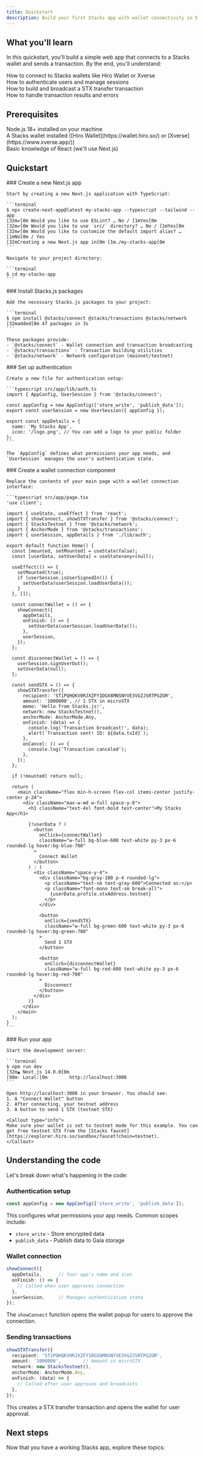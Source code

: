 ```yaml
---
title: Quickstart
description: Build your first Stacks app with wallet connectivity in 5 minutes
---
```



## What you'll learn

In this quickstart, you'll build a simple web app that connects to a Stacks wallet and sends a transaction. By the end, you'll understand:

<div className="space-y-3 my-6">
  <div className="flex items-start gap-3">
    <ArrowRight className="h-4 w-4 text-brand-orange mt-1.5 flex-shrink-0" />
    <span>How to connect to Stacks wallets like Hiro Wallet or Xverse</span>
  </div>
  <div className="flex items-start gap-3">
    <ArrowRight className="h-4 w-4 text-brand-orange mt-1.5 flex-shrink-0" />
    <span>How to authenticate users and manage sessions</span>
  </div>
  <div className="flex items-start gap-3">
    <ArrowRight className="h-4 w-4 text-brand-orange mt-1.5 flex-shrink-0" />
    <span>How to build and broadcast a STX transfer transaction</span>
  </div>
  <div className="flex items-start gap-3">
    <ArrowRight className="h-4 w-4 text-brand-orange mt-1.5 flex-shrink-0" />
    <span>How to handle transaction results and errors</span>
  </div>
</div>

## Prerequisites

<div className="space-y-3 my-6">
  <div className="flex items-start gap-3">
    <div className="h-4 w-4 mt-1.5 flex-shrink-0 rounded border-2 border-brand-orange bg-brand-orange flex items-center justify-center">
      <Check className="h-3 w-3 text-white" />
    </div>
    <span>Node.js 18+ installed on your machine</span>
  </div>
  <div className="flex items-start gap-3">
    <div className="h-4 w-4 mt-1.5 flex-shrink-0 rounded border-2 border-brand-orange bg-brand-orange flex items-center justify-center">
      <Check className="h-3 w-3 text-white" />
    </div>
    <span>A Stacks wallet installed ([Hiro Wallet](https://wallet.hiro.so/) or [Xverse](https://www.xverse.app/))</span>
  </div>
  <div className="flex items-start gap-3">
    <div className="h-4 w-4 mt-1.5 flex-shrink-0 rounded border-2 border-brand-orange bg-brand-orange flex items-center justify-center">
      <Check className="h-3 w-3 text-white" />
    </div>
    <span>Basic knowledge of React (we'll use Next.js)</span>
  </div>
</div>

## Quickstart

<Steps>
  <Step>
    ### Create a new Next.js app
    
    Start by creating a new Next.js application with TypeScript:
    
    ```terminal
    $ npx create-next-app@latest my-stacks-app --typescript --tailwind --app
    [32m✔[0m Would you like to use ESLint? … No / [1mYes[0m
    [32m✔[0m Would you like to use `src/` directory? … No / [1mYes[0m
    [32m✔[0m Would you like to customize the default import alias? … [1mNo[0m / Yes
    [32mCreating a new Next.js app in[0m [1m./my-stacks-app[0m
    ```
    
    Navigate to your project directory:
    
    ```terminal
    $ cd my-stacks-app
    ```
  </Step>

  <Step>
    ### Install Stacks.js packages
    
    Add the necessary Stacks.js packages to your project:
    
    ```terminal
    $ npm install @stacks/connect @stacks/transactions @stacks/network
    [32madded[0m 47 packages in 3s
    ```
    
    These packages provide:
    - `@stacks/connect` - Wallet connection and transaction broadcasting
    - `@stacks/transactions` - Transaction building utilities
    - `@stacks/network` - Network configuration (mainnet/testnet)
  </Step>

  <Step>
    ### Set up authentication
    
    Create a new file for authentication setup:
    
    ```typescript src/app/lib/auth.ts
    import { AppConfig, UserSession } from '@stacks/connect';
    
    const appConfig = new AppConfig(['store_write', 'publish_data']);
    export const userSession = new UserSession({ appConfig });
    
    export const appDetails = {
      name: 'My Stacks App',
      icon: '/logo.png', // You can add a logo to your public folder
    };
    ```
    
    The `AppConfig` defines what permissions your app needs, and `UserSession` manages the user's authentication state.
  </Step>

  <Step>
    ### Create a wallet connection component
    
    Replace the contents of your main page with a wallet connection interface:
    
    ```typescript src/app/page.tsx
    'use client';
    
    import { useState, useEffect } from 'react';
    import { showConnect, showSTXTransfer } from '@stacks/connect';
    import { StacksTestnet } from '@stacks/network';
    import { AnchorMode } from '@stacks/transactions';
    import { userSession, appDetails } from './lib/auth';
    
    export default function Home() {
      const [mounted, setMounted] = useState(false);
      const [userData, setUserData] = useState<any>(null);
      
      useEffect(() => {
        setMounted(true);
        if (userSession.isUserSignedIn()) {
          setUserData(userSession.loadUserData());
        }
      }, []);
      
      const connectWallet = () => {
        showConnect({
          appDetails,
          onFinish: () => {
            setUserData(userSession.loadUserData());
          },
          userSession,
        });
      };
      
      const disconnectWallet = () => {
        userSession.signUserOut();
        setUserData(null);
      };
      
      const sendSTX = () => {
        showSTXTransfer({
          recipient: 'ST1PQHQKV0RJXZFY1DGX8MNSNYVE3VGZJSRTPGZGM',
          amount: '1000000', // 1 STX in microSTX
          memo: 'Hello from Stacks.js!',
          network: new StacksTestnet(),
          anchorMode: AnchorMode.Any,
          onFinish: (data) => {
            console.log('Transaction broadcast!', data);
            alert(`Transaction sent! ID: ${data.txId}`);
          },
          onCancel: () => {
            console.log('Transaction canceled');
          },
        });
      };
      
      if (!mounted) return null;
      
      return (
        <main className="flex min-h-screen flex-col items-center justify-center p-24">
          <div className="max-w-md w-full space-y-8">
            <h1 className="text-4xl font-bold text-center">My Stacks App</h1>
            
            {!userData ? (
              <button
                onClick={connectWallet}
                className="w-full bg-blue-600 text-white py-3 px-6 rounded-lg hover:bg-blue-700"
              >
                Connect Wallet
              </button>
            ) : (
              <div className="space-y-4">
                <div className="bg-gray-100 p-4 rounded-lg">
                  <p className="text-sm text-gray-600">Connected as:</p>
                  <p className="font-mono text-sm break-all">
                    {userData.profile.stxAddress.testnet}
                  </p>
                </div>
                
                <button
                  onClick={sendSTX}
                  className="w-full bg-green-600 text-white py-3 px-6 rounded-lg hover:bg-green-700"
                >
                  Send 1 STX
                </button>
                
                <button
                  onClick={disconnectWallet}
                  className="w-full bg-red-600 text-white py-3 px-6 rounded-lg hover:bg-red-700"
                >
                  Disconnect
                </button>
              </div>
            )}
          </div>
        </main>
      );
    }
    ```
  </Step>

  <Step>
    ### Run your app
    
    Start the development server:
    
    ```terminal
    $ npm run dev
    [32m▲ Next.js 14.0.0[0m
    [90m- Local:[0m        http://localhost:3000
    ```
    
    Open http://localhost:3000 in your browser. You should see:
    1. A "Connect Wallet" button
    2. After connecting, your testnet address
    3. A button to send 1 STX (testnet STX)
    
    <Callout type="info">
    Make sure your wallet is set to testnet mode for this example. You can get free testnet STX from the [Stacks faucet](https://explorer.hiro.so/sandbox/faucet?chain=testnet).
    </Callout>
  </Step>
</Steps>

## Understanding the code

Let's break down what's happening in the code:

### Authentication setup

```typescript
const appConfig = new AppConfig(['store_write', 'publish_data']);
```

This configures what permissions your app needs. Common scopes include:
- `store_write` - Store encrypted data
- `publish_data` - Publish data to Gaia storage

### Wallet connection

```typescript
showConnect({
  appDetails,      // Your app's name and icon
  onFinish: () => {
    // Called when user approves connection
  },
  userSession,     // Manages authentication state
});
```

The `showConnect` function opens the wallet popup for users to approve the connection.

### Sending transactions

```typescript
showSTXTransfer({
  recipient: 'ST1PQHQKV0RJXZFY1DGX8MNSNYVE3VGZJSRTPGZGM',
  amount: '1000000',        // Amount in microSTX
  network: new StacksTestnet(),
  anchorMode: AnchorMode.Any,
  onFinish: (data) => {
    // Called after user approves and broadcasts
  },
});
```

This creates a STX transfer transaction and opens the wallet for user approval.

## Next steps

Now that you have a working Stacks app, explore these topics:

<Cards>
  <NextCard
    href="/reference/stacks.js/wallet-connection/authentication"
    title="User authentication"
    description="Learn how to authenticate users and manage sessions."
  />
  <NextCard
    href="/reference/stacks.js/transactions-contracts/transaction-building"
    title="Build custom transactions"
    description="Learn how to build custom transactions."
  />
</Cards>